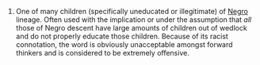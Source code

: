 # {{cattag2|slang|US}} One of many children (specifically uneducated or illegitimate) of [[Negro]] lineage. Often used with the implication or under the assumption that ''all'' those of Negro descent have large amounts of children out of wedlock and do not properly educate those children. Because of its racist connotation, the word is obviously unacceptable amongst forward thinkers and is considered to be extremely offensive.